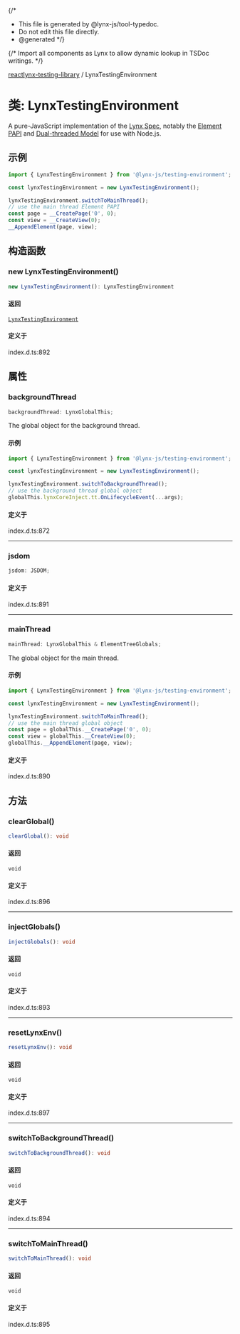 {/*
* This file is generated by @lynx-js/tool-typedoc.
* Do not edit this file directly.
* @generated
*/}

{/* Import all components as Lynx to allow dynamic lookup in TSDoc writings. */}


[reactlynx-testing-library](/api/reactlynx-testing-library/index.mdx) / LynxTestingEnvironment

# 类: LynxTestingEnvironment

A pure-JavaScript implementation of the [Lynx Spec](https://lynxjs.org/guide/spec.html),
notably the [Element PAPI](https://lynxjs.org/api/engine/element-api) and [Dual-threaded Model](https://lynxjs.org/guide/spec#dual-threaded-model) for use with Node.js.

## 示例

```ts
import { LynxTestingEnvironment } from '@lynx-js/testing-environment';

const lynxTestingEnvironment = new LynxTestingEnvironment();

lynxTestingEnvironment.switchToMainThread();
// use the main thread Element PAPI
const page = __CreatePage('0', 0);
const view = __CreateView(0);
__AppendElement(page, view);

```

## 构造函数

### new LynxTestingEnvironment()

```ts
new LynxTestingEnvironment(): LynxTestingEnvironment
```

#### 返回

[`LynxTestingEnvironment`](/api/reactlynx-testing-library/Class.LynxTestingEnvironment.mdx)

#### 定义于

index.d.ts:892

## 属性

### backgroundThread

```ts
backgroundThread: LynxGlobalThis;
```

The global object for the background thread.

#### 示例

```ts
import { LynxTestingEnvironment } from '@lynx-js/testing-environment';

const lynxTestingEnvironment = new LynxTestingEnvironment();

lynxTestingEnvironment.switchToBackgroundThread();
// use the background thread global object
globalThis.lynxCoreInject.tt.OnLifecycleEvent(...args);
```

#### 定义于

index.d.ts:872

***

### jsdom

```ts
jsdom: JSDOM;
```

#### 定义于

index.d.ts:891

***

### mainThread

```ts
mainThread: LynxGlobalThis & ElementTreeGlobals;
```

The global object for the main thread.

#### 示例

```ts
import { LynxTestingEnvironment } from '@lynx-js/testing-environment';

const lynxTestingEnvironment = new LynxTestingEnvironment();

lynxTestingEnvironment.switchToMainThread();
// use the main thread global object
const page = globalThis.__CreatePage('0', 0);
const view = globalThis.__CreateView(0);
globalThis.__AppendElement(page, view);
```

#### 定义于

index.d.ts:890

## 方法

### clearGlobal()

```ts
clearGlobal(): void
```

#### 返回

`void`

#### 定义于

index.d.ts:896

***

### injectGlobals()

```ts
injectGlobals(): void
```

#### 返回

`void`

#### 定义于

index.d.ts:893

***

### resetLynxEnv()

```ts
resetLynxEnv(): void
```

#### 返回

`void`

#### 定义于

index.d.ts:897

***

### switchToBackgroundThread()

```ts
switchToBackgroundThread(): void
```

#### 返回

`void`

#### 定义于

index.d.ts:894

***

### switchToMainThread()

```ts
switchToMainThread(): void
```

#### 返回

`void`

#### 定义于

index.d.ts:895
